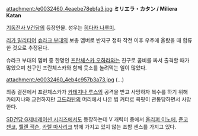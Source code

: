 attachment:/e0032460_4eaebe78ebfa3.jpg
'''ミリエラ・カタン / Miliera Katan'''

[[기동전사 V건담]]의 등장인물. 성우는 [[히다카 나루미]]. 

[[리가 밀리티어]] [[슈라크 부대]]의 보충 멤버로 반지구 정화 작전 이후 우주에 올랐을 때 합류한 것으로 추정된다.

슈라크 부대의 멤버 중 한명인 [[프란체스카 오하라]]와는 친구로 콤비를 짜서 출격할 때가 많았으며 친구인 프란체스카와 함께 웃소를 놀려먹는 일이 많았다.

attachment:/e0032460_4eb4c957b3a73.jpg
(...)

최종 결전에서 프란체스카가 [[카테지나 루스]]의 공격을 받고 사망하자 복수를 하기 위해 카테지나와 교전하지만 [[고드라탄]]의 머리에서 나온 빔 커터로 콕핏이 관통당하면서 사망한다.

[[SD건담 G제네레이션 시리즈]]에서도 등장하는데 V 캐릭터 중에서 [[올리퍼 이노에]], [[준코 젠코]], [[헬렌 잭슨]], [[카렐 마사리크]] 밖에 가지고 있지 않는 조함 센스를 가지고 있다.

